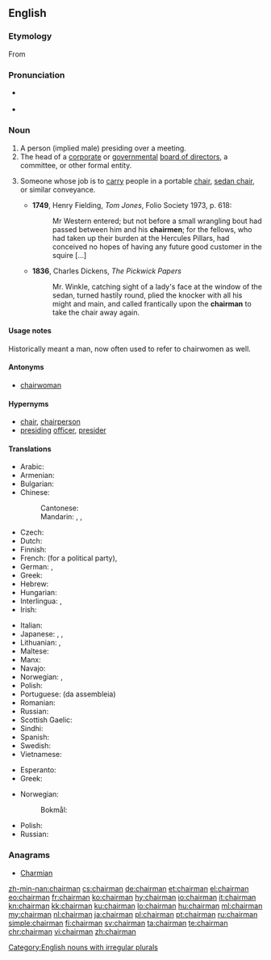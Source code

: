==English==
{{wikipedia}}
===Etymology===
From {{suffix|chair|man|lang=en}}

===Pronunciation===
* {{a|UK}} {{IPA|/ˈtʃɛːmən/|lang=en}}
* {{audio|en-us-chairman.ogg|Audio (US)|lang=en}}

===Noun===
{{en-noun|chairmen}}

# A person (implied male) presiding over a meeting.
# The head of a [[corporate]] or [[government]]al [[board of directors]], a committee, or other formal entity.
# {{context|historical|lang=en}} Someone whose job is to [[carry]] people in a portable [[chair]], [[sedan chair]], or similar conveyance.
#* '''1749''', Henry Fielding, ''Tom Jones'', Folio Society 1973, p. 618:
#*: Mr Western entered; but not before a small wrangling bout had passed between him and his '''chairmen'''; for the fellows, who had taken up their burden at the Hercules Pillars, had conceived no hopes of having any future good customer in the squire [...]
#* '''1836''', Charles Dickens, ''The Pickwick Papers''‎
#*: Mr. Winkle, catching sight of a lady's face at the window of the sedan, turned hastily round, plied the knocker with all his might and main, and called frantically upon the '''chairman''' to take the chair away again.

====Usage notes====
Historically meant a man, now often used to refer to chairwomen as well.

====Antonyms====
* [[chairwoman]]

====Hypernyms====
* [[chair]], [[chairperson]]
* [[presiding]] [[officer]], [[presider]]

====Translations====
{{trans-top|person presiding over a meeting}}
* Arabic: {{t|ar|رئيس|m|tr=ra'iis}}
* Armenian: {{t|hy|նախագահ|tr=naxagah}}
* Bulgarian: {{t|bg|председател|m|tr=predsedátel}}
* Chinese:
*: Cantonese: {{t|yue|主席|tr=zyu2 zik6|sc=Hani}} {{t|yue|議長|tr=ji5 zoeng2|sc=Hani}}
*: Mandarin: {{t+|cmn|主席|tr=zhǔxí|sc=Hani}}, {{t+|cmn|議長|sc=Hani}}, {{t+|cmn|议长|tr=yìzhǎng|sc=Hani}}
* Czech: {{t+|cs|předseda|m}}
* Dutch: {{t+|nl|voorzitter|m}}
* Finnish: {{t+|fi|puheenjohtaja}}
* French: {{t+|fr|secrétaire général}} (for a political party), {{t+|fr|président|m}}
* German: {{t+|de|Vorsitzender|m}}, {{t+|de|Vorsitzende|f}}
* Greek: {{t+|el|πρόεδρος|m|f|tr=próedros}}
* Hebrew: {{t|he|יושב־ראש|m|tr=yoshev-rosh}}
* Hungarian: {{t+|hu|elnök}}
* Interlingua: {{t|ia|presidente}}, {{t|ia|chairman}}
* Irish: {{t|ga|cathaoirleach|m}}
{{trans-mid}}
* Italian: {{t+|it|presidente|m}}
* Japanese: {{t+|ja|議長|tr=ぎちょう, gichō}}, {{t|ja|委員長|tr=いいんちょう, iinchō}}, {{t|ja|理事長|tr=りじちょう, rijicho}}
* Lithuanian: {{t|lt|pirmininkas|m}}, {{t|lt|pirmininkė|f}}
* Maltese: {{t|mt|ċermen}}
* Manx: {{t|gv|ard-hoieder|m}}
* Navajo: {{t|nv|alą́ąjįʼ dahsidáhígíí}}
* Norwegian: {{t|no|styreformann}}, {{t|no|møteleder}}
* Polish: {{t+|pl|przewodniczący|m}}
* Portuguese: {{t+|pt|presidente}} (da assembleia)
* Romanian: {{t+|ro|director}}
* Russian: {{t+|ru|председатель|m|tr=predsedátel'}}
* Scottish Gaelic: {{t|gd|neach-na-cathrach|m|f}}
* Sindhi: {{t+|sd|نِشِستمان|sc=Arab}}
* Spanish: {{t+|es|presidente}}
* Swedish: {{t+|sv|ordförande|c}}
* Vietnamese: {{t+|vi|chủ tịch}}
{{trans-bottom}}

{{trans-top|head of a corporate or governmental board}}
* Esperanto: {{t|eo|prezidanto}}
* Greek: {{t+|el|πρόεδρος|m|f|tr=próedros}}
{{trans-mid}}
* Norwegian:
*: Bokmål: {{t|nb|styreformann|m|f}}
* Polish: {{t+|pl|prezes|m}}
* Russian: {{t+|ru|председатель|m|tr=predsedátel'}}
{{trans-bottom}}

===Anagrams===
* [[Charmian#English|Charmian]]

[[Category:English nouns with irregular plurals]]

[[zh-min-nan:chairman]]
[[cs:chairman]]
[[de:chairman]]
[[et:chairman]]
[[el:chairman]]
[[eo:chairman]]
[[fr:chairman]]
[[ko:chairman]]
[[hy:chairman]]
[[io:chairman]]
[[it:chairman]]
[[kn:chairman]]
[[kk:chairman]]
[[ku:chairman]]
[[lo:chairman]]
[[hu:chairman]]
[[ml:chairman]]
[[my:chairman]]
[[nl:chairman]]
[[ja:chairman]]
[[pl:chairman]]
[[pt:chairman]]
[[ru:chairman]]
[[simple:chairman]]
[[fi:chairman]]
[[sv:chairman]]
[[ta:chairman]]
[[te:chairman]]
[[chr:chairman]]
[[vi:chairman]]
[[zh:chairman]]